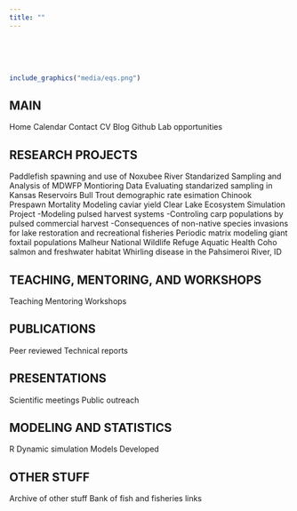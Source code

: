 ```yaml
---
title: ""
---
```

<br>
<br>
<br>
```r
include_graphics("media/eqs.png")
```
<!--z

library(knitr)
rmarkdown::render_site()# build website

# rmarkdown::render_site("index.Rmd")# build webpage
  q(save="no")  
-->
## MAIN
Home
Calendar
Contact
CV
Blog
Github
Lab opportunities

## RESEARCH PROJECTS
Paddlefish spawning and use of Noxubee River
Standarized Sampling and Analysis of MDWFP Montioring Data
Evaluating standarized sampling in Kansas Reservoirs
Bull Trout demographic rate esimation
Chinook Prespawn Mortality
Modeling caviar yield
Clear Lake Ecosystem Simulation Project
      -Modeling pulsed harvest systems
      -Controling carp populations by pulsed commercial harvest
      -Consequences of non-native species invasions for
          lake restoration and recreational fisheries
Periodic matrix modeling giant foxtail populations
Malheur National Wildlife Refuge Aquatic Health
Coho salmon and freshwater habitat
Whirling disease in the Pahsimeroi River, ID

## TEACHING, MENTORING, AND WORKSHOPS
Teaching
Mentoring
Workshops

## PUBLICATIONS
Peer reviewed
Technical reports

## PRESENTATIONS
Scientific meetings
Public outreach

## MODELING AND STATISTICS
R
Dynamic simulation
Models Developed

## OTHER STUFF
Archive of other stuff
Bank of fish and fisheries links
